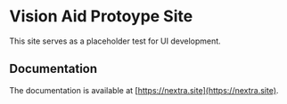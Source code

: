 # Vision Aid Protoype Site
 
This site serves as a placeholder test for UI development.


## Documentation

The documentation is available at [https://nextra.site](https://nextra.site).
